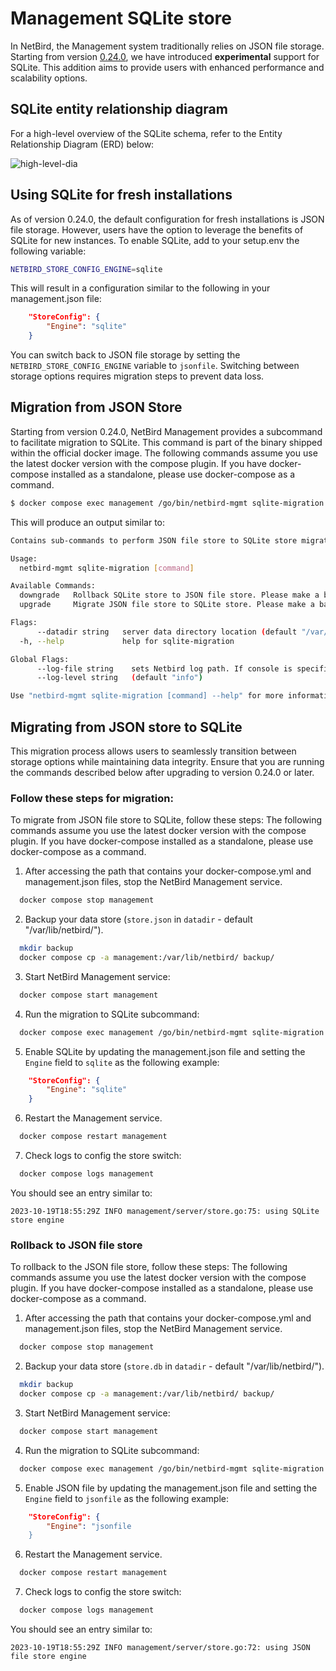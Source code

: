# Management SQLite store

In NetBird, the Management system traditionally relies on JSON file storage.
Starting from version [0.24.0](https://github.com/netbirdio/netbird/releases/tag/v0.23.9), we have introduced **experimental** support for SQLite.
This addition aims to provide users with enhanced performance and scalability options.

## SQLite entity relationship diagram

For a high-level overview of the SQLite schema, refer to the Entity Relationship Diagram (ERD) below:

<p>
    <img src="/docs-static/img/selfhosted/sqlite-erd.png" alt="high-level-dia" className="imagewrapper"/>
</p>

## Using SQLite for fresh installations

As of version 0.24.0, the default configuration for fresh installations is JSON file storage. 
However, users have the option to leverage the benefits of SQLite for new instances. 
To enable SQLite, add to your setup.env the following variable:
```bash
NETBIRD_STORE_CONFIG_ENGINE=sqlite
```
This will result in a configuration similar to the following in your management.json file:
```json
    "StoreConfig": {
        "Engine": "sqlite"
    }
```
You can switch back to JSON file storage by setting the `NETBIRD_STORE_CONFIG_ENGINE` variable to `jsonfile`.
<Note>
    Switching between storage options requires migration steps to prevent data loss.
</Note>
## Migration from JSON Store

Starting from version 0.24.0, NetBird Management provides a subcommand to facilitate migration to SQLite. This command is part of the binary shipped within the official docker image.
<Note>
    The following commands assume you use the latest docker version with the compose plugin. If you have docker-compose installed as a standalone, please use docker-compose as a command.
</Note>
```bash
$ docker compose exec management /go/bin/netbird-mgmt sqlite-migration
```
This will produce an output similar to:
```bash
Contains sub-commands to perform JSON file store to SQLite store migration and rollback

Usage:
  netbird-mgmt sqlite-migration [command]

Available Commands:
  downgrade   Rollback SQLite store to JSON file store. Please make a backup of the SQLite file before running this command.
  upgrade     Migrate JSON file store to SQLite store. Please make a backup of the JSON file before running this command.

Flags:
      --datadir string   server data directory location (default "/var/lib/netbird/")
  -h, --help             help for sqlite-migration

Global Flags:
      --log-file string    sets Netbird log path. If console is specified the the log will be output to stdout (default "/var/log/netbird/management.log")
      --log-level string   (default "info")

Use "netbird-mgmt sqlite-migration [command] --help" for more information about a command.
```
## Migrating from JSON store to SQLite
This migration process allows users to seamlessly transition between storage options while maintaining data integrity.
Ensure that you are running the commands described below after upgrading to version 0.24.0 or later.

### Follow these steps for migration:
To migrate from JSON file store to SQLite, follow these steps:
<Note>
    The following commands assume you use the latest docker version with the compose plugin. If you have docker-compose installed as a standalone, please use docker-compose as a command.
</Note>
1. After accessing the path that contains your docker-compose.yml and management.json files, stop the NetBird Management service.
```bash
  docker compose stop management
```
2. Backup your data store (`store.json` in `datadir` - default "/var/lib/netbird/").
```bash
  mkdir backup
  docker compose cp -a management:/var/lib/netbird/ backup/
```
3. Start NetBird Management service:
```bash
  docker compose start management
```
4. Run the migration to SQLite subcommand:
```bash
  docker compose exec management /go/bin/netbird-mgmt sqlite-migration upgrade --log-file console
```
5. Enable SQLite by updating the management.json file and setting the `Engine` field to `sqlite` as the following example:
```json
    "StoreConfig": {
        "Engine": "sqlite"
    }
```
6. Restart the Management service.
```bash
  docker compose restart management
```
7. Check logs to config the store switch:
```bash
  docker compose logs management
```
You should see an entry similar to:
```
2023-10-19T18:55:29Z INFO management/server/store.go:75: using SQLite store engine
```

### Rollback to JSON file store
To rollback to the JSON file store, follow these steps:
<Note>
    The following commands assume you use the latest docker version with the compose plugin. If you have docker-compose installed as a standalone, please use docker-compose as a command.
</Note>
1. After accessing the path that contains your docker-compose.yml and management.json files, stop the NetBird Management service.
```bash
  docker compose stop management
```
2. Backup your data store (`store.db` in `datadir` - default "/var/lib/netbird/").
```bash
  mkdir backup
  docker compose cp -a management:/var/lib/netbird/ backup/
```
3. Start NetBird Management service:
```bash
  docker compose start management
```
4. Run the migration to SQLite subcommand:
```bash
  docker compose exec management /go/bin/netbird-mgmt sqlite-migration downgrade --log-file console
```
5. Enable JSON file by updating the management.json file and setting the `Engine` field to `jsonfile` as the following example:
```json
    "StoreConfig": {
        "Engine": "jsonfile
    }
```
6. Restart the Management service.
```bash
  docker compose restart management
```
7. Check logs to config the store switch:
```bash
  docker compose logs management
```
You should see an entry similar to:
```
2023-10-19T18:55:29Z INFO management/server/store.go:72: using JSON file store engine
```